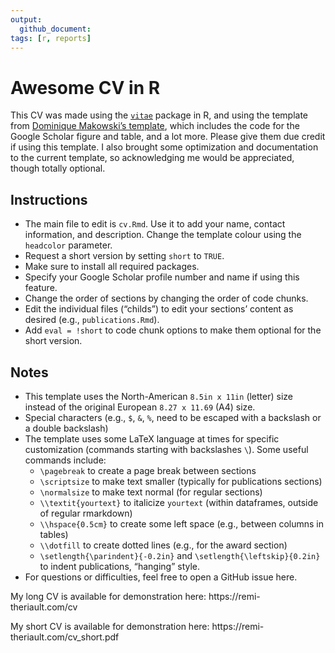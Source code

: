 ```yaml
---
output: 
  github_document:
tags: [r, reports]
---
```


# Awesome CV in R

This CV was made using the [`vitae`](https://pkg.mitchelloharawild.com/vitae/) package in R, and using the template from [Dominique Makowski's template](https://github.com/DominiqueMakowski/CV), which includes the code for the Google Scholar figure and table, and a lot more. Please give them due credit if using this template. I also brought some optimization and documentation to the current template, so acknowledging me would be appreciated, though totally optional.

## Instructions

- The main file to edit is `cv.Rmd`. Use it to add your name, contact information, and description. Change the template colour using the `headcolor` parameter.
- Request a short version by setting `short` to `TRUE`.
- Make sure to install all required packages.
- Specify your Google Scholar profile number and name if using this feature.
- Change the order of sections by changing the order of code chunks.
- Edit the individual files ("childs") to edit your sections' content as desired (e.g., `publications.Rmd`).
- Add `eval = !short` to code chunk options to make them optional for the short version.

## Notes

- This template uses the North-American `8.5in x 11in` (letter) size instead of the original European `8.27 x 11.69` (A4) size.
- Special characters (e.g., `$`, `&`, `%`, need to be escaped with a backslash or a double backslash)
- The template uses some LaTeX language at times for specific customization (commands starting with backslashes `\`). Some useful commands include:
  - `\pagebreak` to create a page break between sections
  - `\scriptsize` to make text smaller (typically for publications sections)
  - `\normalsize` to make text normal (for regular sections)
  - `\\textit{yourtext}` to italicize `yourtext` (within dataframes, outside of regular rmarkdown)
  - `\\hspace{0.5cm}` to create some left space (e.g., between columns in tables)
  - `\\dotfill` to create dotted lines (e.g., for the award section)
  - `\setlength{\parindent}{-0.2in}` and `\setlength{\leftskip}{0.2in}` to indent publications, "hanging" style.
- For questions or difficulties, feel free to open a GitHub issue here.

My long CV is available for demonstration here: https://remi-theriault.com/cv

My short CV is available for demonstration here: https://remi-theriault.com/cv_short.pdf